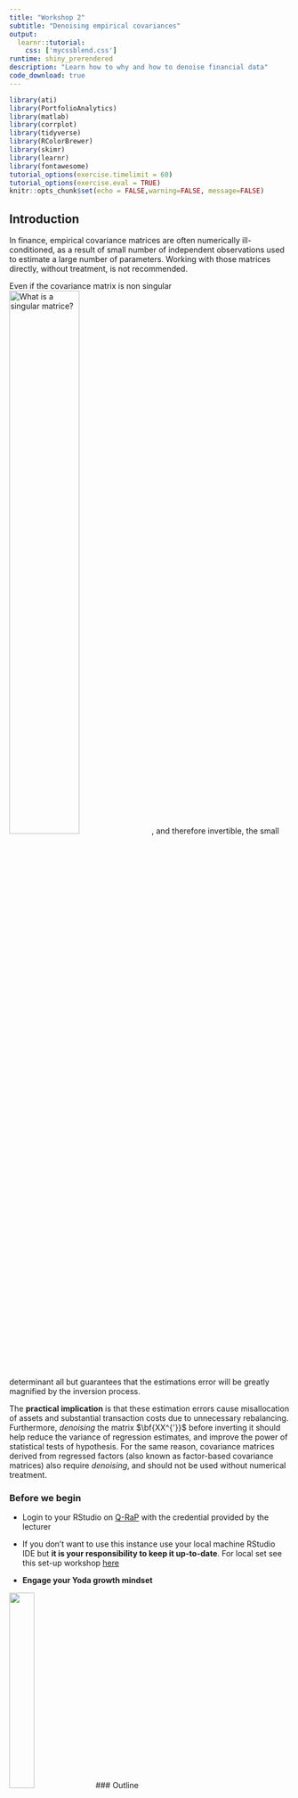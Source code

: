 ```yaml
---
title: "Workshop 2"
subtitle: "Denoising empirical covariances"
output:
  learnr::tutorial:
    css: ['mycssblend.css']
runtime: shiny_prerendered
description: "Learn how to why and how to denoise financial data"
code_download: true
---
```


```r
library(ati)
library(PortfolioAnalytics)
library(matlab)
library(corrplot)
library(tidyverse)
library(RColorBrewer)
library(skimr)
library(learnr)
library(fontawesome)
tutorial_options(exercise.timelimit = 60)
tutorial_options(exercise.eval = TRUE)
knitr::opts_chunk$set(echo = FALSE,warning=FALSE, message=FALSE)
```

## Introduction

In finance, empirical covariance matrices are often numerically ill-conditioned, as a result of small number of independent observations used to estimate a large number of parameters.  Working with those matrices directly, without treatment, is not recommended.

Even if the covariance matrix is non singular
![What is a singular matrice?](https://youtu.be/UqyN7-tRS00){width="50%" align="center"}
, and therefore invertible, the small determinant all but guarantees that the estimations error will be greatly magnified by the inversion process.

The **practical implication** is that these estimation errors cause misallocation of assets and substantial transaction costs due to unnecessary rebalancing.  Furthermore, *denoising* the matrix $\bf{XX^{'}}$ before inverting it should help reduce the variance of regression estimates, and improve the power of statistical tests of hypothesis.  For the same reason, covariance matrices derived from regressed factors (also known as factor-based covariance matrices) also require *denoising*, and should not be used without numerical treatment.  

### Before we begin
* Login to your RStudio on [Q-RaP](https://q-rap.qub.ac.uk:8787) with the credential provided by the lecturer
* If you don't want to use this instance use your local machine RStudio IDE but **it is your responsibility to keep it up-to-date**. For local set see this set-up workshop [here](https://q-rap.qub.ac.uk/set-up/)

* **Engage your Yoda growth mindset**

![](https://l.imgt.es/resource-preview-imgs/436d1438-0fa0-419f-b0fa-5923410ec22f%2Fyodagmmeme.crop_414x311_50%2C1.preview.jpg){width="30%"}
### Outline

In this workshop you can learn:

* First time set-up of git on Q-RaP RStudio 
* Creating fake portfolio data
* Examine correlations of the fake portfolio data
* Creating a function in R
* Setting up functions in R to *denoise* data using the Marcenko-Pastur distribution

### Tools you will use

* Queen' Management School Remote Analytics Desktop 
1. [Q-RaP RStudio](https://q-rap.qub.ac.uk:8787) Or your local RStudio IDE
2. [Q-RaP RStudio Connect](https://q-rap.qub.ac.uk) 

I have preloaded the packages for this tutorial with 

```
library(tidyverse) # loads dplyr, ggplot2, and others
library(PortfolioAnalytics)
library(matlab)
library(fontawesome)
library(corrplot)
library(RColorBrewer)
library(skimr)
library(ati)
```

## Git integration

### Ex 1: First time set-up

* Register for account on GitHub (https://github.com/). We recommend using a username that incorporates your name (barryquinn1,ckelly66)

* If you haven't already click on this invite https://classroom.github.com/a/GCR_J0yx to clone the repository for workshop 1.

### Ex 2: Create RStudio project using Git

* Log in to [Q-RaP RStudio](https://q-rap.qub.ac.uk:8787) and begin to create a new project using a git repository

![Use this video for guidance on the above set-up](https://vimeo.com/511197952){width="50%"}

* If it is your first time using git you need to run the following in the `Terminal` console, then repeat step 4

```bash
git config --global user.email "<your github email>"
# This is the email you used to register with GitHub.
git config --global user.name "<your github username>"
```

## Simulating fake data
In quantitative finance we do not have a laboratory where we can securely experiment in an environment that is controlled.  Most financial research is carried out on *Real* or **Big World** data which is complex, misbehaves and are uncontrollable.  Experimentation in finance is achieved by simulating **Small World** data with know statistical properties which can be controlled.

Portfolio data from the **Big World** is usually insufficient to produce meaningful results, this insufficiency can be illustrated but create some **Small World** random data.  

### Ex 1: Fake portfolio data

>Creates a portfolio in independently and identically distributed *fake* stock returns. Click `Run Code` to see a fake portfolio created:

```r
stocks=20
trading_days=40
fake_port <- array(
  rnorm(trading_days*stocks,
        mean = 0.01,sd = 0.01),
  dim = c(trading_days,stocks)) %>% 
  as.tibble()
fake_port %>% skim()
```

> Describe the data?

**The data is a sample of individual and identically distributed stock returns for 20 stocks over 40 trading days. The sample is drawn from a random normal distribution with mean 0.01 and standard deviation 0.01.  This is the assumed data generating process of daily stock returns that the analyst has postulated.**

### Ex 3: Test your knowledge

```r
question("what do you expect the correlation matrix of these portfolio to look like if the are drawn to be independent and identically distributed ?",
  answer("I expect there to be no pairwise correlation as the data is random"),
  answer("I expect there to be some real pairwise correlation as the data is random"),
  answer("I expect there to be some spurious pairwise correlation as the data is random", correct = TRUE),
  answer("I expect there to boe some real pairwise correlation as the data is nonrandom")
  ,allow_retry = TRUE
)
```
<div id="random-hint">
**Hint:** use `?rnorm()` in the console to understand the output of this function 
</div>

##  Code pipes `%>%`
Firstly, I will introduce the process of piping code in R.  The point of the pipe is to help you write code in a way that is easier to read and understand. To see why the pipe is so useful, we’re going to explore a number of ways of writing the same code.  The pipe operator in R is `%>%` from the `magrittr` pacakge. For more details see [Hadley 2020 "R for Data Science) Chapter 18](https://r4ds.had.co.nz/pipes.html?q=piping#piping-alternatives)

* An algorithm for my morning routine
```
leave_home(get_dressed(get_out_of_bed(wake_up(me,time="6:30"),side="left"),trousers=TRUE,shirt=TRUE),car=FALSE,bike=TRUE,pandemic=FALSE)
```
* With piping
```
me %>%
  wake_up(time="6:30") %>%
  get_out_of_bed(side="left") %>%
  get_dressed(trousers=TRUE,shirt=TRUE) %>%
  leave_house(car=FALSE,bike=TRUE,pandemic=FALSE)
```
So the piping operator allows the code to be more readable and logic.

### Your turn

> Rearrange this code using piping

```r
## Recode this using piping 
summarise(group_by(mutate(fake_port,Type="Fake"),by="Type"),meanV1=mean(V1))
```

```r
## Recode this using piping 
fake_port %>%
  mutate(Type="Fake") 
```

```r
## Recode this using piping 
fake_port %>%
  mutate(Type="Fake") %>%
  group_by(Type)
```

```r
## Recode this using piping 
fake_port %>%
  mutate(Type="Fake") %>%
  group_by(Type) %>%
  summarise(meanV1=mean(V1))
```


## Pairwise correlation of fake data

Given the fake portfolio was created by drawing independent and identically distributed random normal observations, by definition there should be no correlation between the fake stock returns.  

Write some code to evaluate and visualise the correlation of the fake portfolio returns which can be access in the object `fake_port`

```r

```

```r
cor(fake_port)
```

```r
cor(fake_port) %>%
  corrplot()
```

```r
cor(fake_port) %>%
  corrplot(type="upper",
           method = "number",
           order="hclust",
           col=brewer.pal(n=8, name="RdYlBu"))
```

## Building `r fa("r-project")` functions

### Ex 1: simple function

R, at its heart, is a high level functional programming (FP) language. This means that it provides many tools for the creation and manipulation of functions.
> Write a function to add two numbers together then test the function with numbers 1 and 2

```r
add_numbers <- function(a, b) {
  
}
```

```r
# Write a function to add two numbers together
add_numbers <- function(a, b) {
 a + b 
}
add_numbers(1,2)
```

### Ex 2: Advanced function 

>Create a function in R for marcenko pastur distribution estimates

The Marcenko-Pastur distribution can be defined as:

$$\rho\left(\lambda  \right) = 
    \begin{cases} 
      \frac{T}{N}\frac{\sqrt {\left( {{\lambda _{+}} - \lambda} \right)\left( {\lambda  - {\lambda _{- }}} \right)}}{2\pi \lambda {\sigma ^2}}, & \text{if } \lambda \in [\lambda _{+},\lambda _{-}] \\
      0, & \text{if } \lambda \notin [\lambda _{+},\lambda _{-}]
     \end{cases}$$

where the maximum expected eigenvalue is $\lambda_{+}=\sigma^2(1+\sqrt{N/T})^2$ and the minimum expected eigenvalue is  $\lambda_{-}=\sigma^2(1-\sqrt{N/T})^2$

The following translates the above maths into `R` code. 
```r
mp_pdf<-function(var,t,m,pts) {
  q=t/m
  eMin<-var*(1-(1./q)^.5)^2 
  eMax<-var*(1+(1./q)^.5)^2 
  eVal<-linspace(eMin,eMax,pts)
  pd<-q/(2*pi*var*eVal)*((eMax-eVal)*(eVal-eMin))^.5
  pdf<-tibble(pd=pd,e=eVal) 
  return(pdf)  
}
```

### Ex 3: Test mp_pdf

> Test function to create the Marcenko Pastur distribution for the fake portfolio when the variance=1.  

```r
mp_pdf<-function(var,t,m,pts) {
  q=t/m
  eMin<-var*(1-(1./q)^.5)^2 
  eMax<-var*(1+(1./q)^.5)^2 
  eVal<-linspace(eMin,eMax,pts)
  pd<-q/(2*pi*var*eVal)*((eMax-eVal)*(eVal-eMin))^.5
  pdf<-tibble(pd=pd,e=eVal) 
  return(pdf)  
}
```

```r
mp<-mp_pdf(1,trading_days,stocks,stocks)
```

### Ex 4: plot distributoin

>Research how the package `ggplot2` works and then attempt to plot the distribution created earlier.

```r
mp %>% 
  ggplot(aes(x=e,y=pd)) + 
  geom_line()
```

